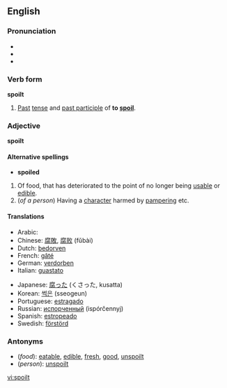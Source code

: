 ==English==
===Pronunciation===
*{{AHD|spoilt}}
*{{IPA|/spɔɪlt/}}
*{{SAMPA|/spOIlt/}}

===Verb form===
'''spoilt'''

#[[Past]] [[tense]] and [[past participle]] of '''to [[spoil]]'''.

===Adjective===
'''spoilt'''

====Alternative spellings====
*'''spoiled'''

#Of food, that has deteriorated to the point of no longer being [[usable]] or [[edible]].
#(''of a person'') Having a [[character]] harmed by [[pamper]]ing etc.

====Translations====
{{top}}
*Arabic: {{ARchar|[[مدلل]]}} {{Unicode|(mudállal)}}
*Chinese: [[腐敗]], [[腐败]] (fǔbài)
*Dutch: [[bedorven]]
*French: [[gâté]]
*German: [[verdorben]]
*Italian: [[guastato]]
{{mid}}
*Japanese: [[腐った]] (くさった, kusatta)
*Korean: [[썩은]] (sseogeun)
*Portuguese: [[estragado]]
*Russian: [[испорченный]] (ispórčennyj)
*Spanish: [[estropeado]]
*Swedish: [[förstörd]]
{{bottom}}

===Antonyms===
*(''food''): [[eatable]], [[edible]], [[fresh]], [[good]], [[unspoilt]]
*(''person''): [[unspoilt]]

[[vi:spoilt]]